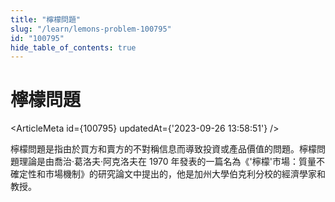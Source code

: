 ```yaml
---
title: "檸檬問題"
slug: "/learn/lemons-problem-100795"
id: "100795"
hide_table_of_contents: true
---
```



# 檸檬問題

<ArticleMeta id={100795} updatedAt={'2023-09-26 13:58:51'} />
<div className='border-solid border-b border-t-0 my-4 border-[var(--ifm-color-gray-300)]' />

檸檬問題是指由於買方和賣方的不對稱信息而導致投資或產品價值的問題。檸檬問題理論是由喬治·葛洛夫·阿克洛夫在 1970 年發表的一篇名為《'檸檬'市場：質量不確定性和市場機制》的研究論文中提出的，他是加州大學伯克利分校的經濟學家和教授。
